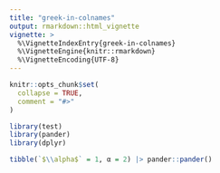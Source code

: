```yaml
---
title: "greek-in-colnames"
output: rmarkdown::html_vignette
vignette: >
  %\VignetteIndexEntry{greek-in-colnames}
  %\VignetteEngine{knitr::rmarkdown}
  %\VignetteEncoding{UTF-8}
---
```


```r
knitr::opts_chunk$set(
  collapse = TRUE,
  comment = "#>"
)
```

```r
library(test)
library(pander)
library(dplyr)
```

```r
tibble(`$\\alpha$` = 1, α = 2) |> pander::pander()
```

